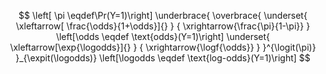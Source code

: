 
$$
\left[ \pi  \eqdef\Pr(Y=1)\right]
\underbrace{
\overbrace{
\underset{
\xleftarrow[ \frac{\odds}{1+\odds}]{}
}
{
\xrightarrow{\frac{\pi}{1-\pi}}
}
\left[\odds \eqdef \text{odds}(Y=1)\right]
\underset{
\xleftarrow[\exp{\logodds}]{}
}
{
\xrightarrow{\logf{\odds}}
}
}^{\logit(\pi)}
}_{\expit(\logodds)}
\left[\logodds \eqdef \text{log-odds}(Y=1)\right]
$$

